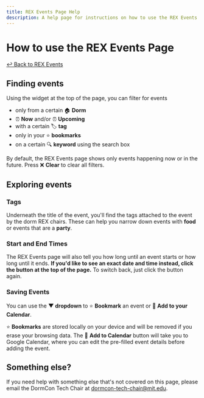 ```yaml
---
title: REX Events Page Help
description: A help page for instructions on how to use the REX Events Page.
---
```


# How to use the REX Events Page

[↩️ Back to REX Events](/rex/events)

## Finding events

Using the widget at the top of the page, you can filter for events

-   only from a certain 🏠 **Dorm**
-   ⏰ **Now** and/or ⏰ **Upcoming**
-   with a certain 🏷️ **tag**
-   only in your ⭐️ **bookmarks**
-   on a certain 🔍 **keyword** using the search box

By default, the REX Events page shows only events happening now or in the
future. Press ❌ **Clear** to clear all filters.

## Exploring events

### Tags

Underneath the title of the event, you'll find the tags attached to the event by
the dorm REX chairs. These can help you narrow down events with **food** or
events that are a **party**.

### Start and End Times

The REX Events page will also tell you how long until an event starts or how
long until it ends. **If you'd like to see an exact date and time instead, click
the button at the top of the page.** To switch back, just click the button
again.

### Saving Events

You can use the **▼ dropdown** to ⭐ **Bookmark** an event or 📅 **Add to your
Calendar**.

⭐️ **Bookmarks** are stored locally on your device and will be removed if you
erase your browsing data. The 📅 **Add to Calendar** button will take you to
Google Calendar, where you can edit the pre-filled event details before adding
the event.

## Something else?

If you need help with something else that's not covered on this page, please
email the DormCon Tech Chair at dormcon-tech-chair@mit.edu.

